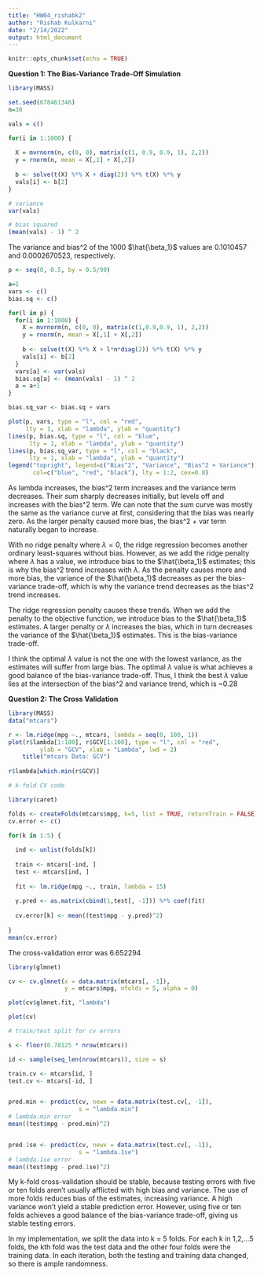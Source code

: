 ```yaml
---
title: "HW04_rishabk2"
author: "Rishab Kulkarni"
date: "2/14/2022"
output: html_document
---
```


```r
knitr::opts_chunk$set(echo = TRUE)
```

**Question 1: The Bias-Variance Trade-Off Simulation**

```r
library(MASS)

set.seed(678461346)
n=30

vals = c()

for(i in 1:1000) {
  
  X = mvrnorm(n, c(0, 0), matrix(c(1, 0.9, 0.9, 1), 2,2))
  y = rnorm(n, mean = X[,1] + X[,2])
  
  b <- solve(t(X) %*% X + diag(2)) %*% t(X) %*% y
  vals[i] <- b[2]
}

# variance
var(vals)

# bias squared
(mean(vals) - 1) ^ 2
```

The variance and bias^2 of the 1000 $\hat{\beta_1}$ values are 0.1010457
and 0.0002670523, respectively.

```r
p <- seq(0, 0.5, by = 0.5/99)

a=1
vars <- c()
bias.sq <- c()

for(l in p) {
  for(i in 1:1000) {
    X = mvrnorm(n, c(0, 0), matrix(c(1,0.9,0.9, 1), 2,2))
    y = rnorm(n, mean = X[,1] + X[,2])
    
    b <- solve(t(X) %*% X + l*n*diag(2)) %*% t(X) %*% y
    vals[i] <- b[2]
  }
  vars[a] <- var(vals)
  bias.sq[a] <- (mean(vals) - 1) ^ 2
  a = a+1
}

bias.sq_var <- bias.sq + vars
```

```r
plot(p, vars, type = "l", col = "red",
     lty = 1, xlab = "lambda", ylab = "quantity")
lines(p, bias.sq, type = "l", col = "blue",
      lty = 1, xlab = "lambda", ylab = "quantity")
lines(p, bias.sq_var, type = "l", col = "black",
      lty = 1, xlab = "lambda", ylab = "quantity")
legend("topright", legend=c("Bias^2", "Variance", "Bias^2 + Variance"),
       col=c("blue", "red", "black"), lty = 1:2, cex=0.8)
```

As lambda increases, the bias^2 term increases and the variance term
decreases. Their sum sharply decreases initially, but levels off and
increases with the bias^2 term. We can note that the sum curve was mostly 
the same as the variance curve at first, considering that the bias was
nearly zero. As the larger penalty caused more bias, the bias^2 + var
term naturally began to increase.

With no ridge penalty where $\lambda=0$, the ridge regression becomes
another ordinary least-squares without bias. However, as we add the ridge
penalty where $\lambda$ has a value, we introduce bias to the $\hat{\beta_1}$
estimates; this is why the bias^2 trend increases with $\lambda$. As
the penalty causes more and more bias, the variance of the $\hat{\beta_1}$
decreases as per the bias-variance trade-off, which is why the variance
trend decreases as the bias^2 trend increases.

The ridge regression penalty causes these trends. When we add the penalty
to the objective function, we introduce bias to the $\hat{\beta_1}$
estimates. A larger penalty or $\lambda$ increases the bias, which in
turn decreases the variance of the $\hat{\beta_1}$ estimates. This is 
the bias-variance trade-off.

I think the optimal $\lambda$ value is not the one with the lowest 
variance, as the estimates will suffer from large bias. The optimal $\lambda$ 
value is what achieves a good balance of the bias-variance trade-off.
Thus, I think the best $\lambda$ value lies at the intersection of the
bias^2 and variance trend, which is ~0.28

**Question 2: The Cross Validation**

```r
library(MASS)
data("mtcars")

r <- lm.ridge(mpg ~., mtcars, lambda = seq(0, 100, 1))
plot(r$lambda[1:100], r$GCV[1:100], type = "l", col = "red", 
         ylab = "GCV", xlab = "Lambda", lwd = 2)
    title("mtcars Data: GCV")
    
r$lambda[which.min(r$GCV)]
```

```r
# k-fold CV code

library(caret)

folds <- createFolds(mtcars$mpg, k=5, list = TRUE, returnTrain = FALSE)
cv.error <- c()

for(k in 1:5) {
  
  ind <- unlist(folds[k])
  
  train <- mtcars[-ind, ]
  test <- mtcars[ind, ]
  
  fit <- lm.ridge(mpg ~., train, lambda = 15)
  
  y.pred <- as.matrix(cbind(1,test[, -1])) %*% coef(fit)
  
  cv.error[k] <- mean((test$mpg - y.pred)^2)
  
}
mean(cv.error)

```

The cross-validation error was 6.652294

```r
library(glmnet)

cv <- cv.glmnet(x = data.matrix(mtcars[, -1]),
                y = mtcars$mpg, nfolds = 5, alpha = 0)

plot(cv$glmnet.fit, "lambda")

plot(cv)

# train/test split for cv errors

s <- floor(0.78125 * nrow(mtcars))

id <- sample(seq_len(nrow(mtcars)), size = s)

train.cv <- mtcars[id, ]
test.cv <- mtcars[-id, ]


pred.min <- predict(cv, newx = data.matrix(test.cv[, -1]),
                    s = "lambda.min")
# lambda.min error
mean((test$mpg - pred.min)^2)


pred.1se <- predict(cv, newx = data.matrix(test.cv[, -1]),
                    s = "lambda.1se")
# lambda.1se error
mean((test$mpg - pred.1se)^2)
```

My k-fold cross-validation should be stable, because testing errors with five
or ten folds aren't usually afflicted with high bias and variance. The use
of more folds reduces bias of the estimates, increasing variance. A high 
variance won't yield a stable prediction error. However, using five or ten
folds achieves a good balance of the bias-variance trade-off, giving us
stable testing errors.

In my implementation, we split the data into k = 5 folds. For each k in
1,2,...5 folds, the kth fold was the test data and the other four folds
were the training data. In each iteration, both the testing and training
data changed, so there is ample randomness. 

